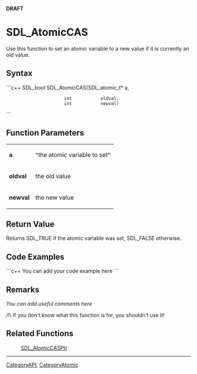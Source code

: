 <!-- pragma section-numbers off -->
<!-- pragma disable-camelcase -->
<!-- acl All:read -->
'''DRAFT'''

= SDL_AtomicCAS =
Use this function to set an atomic variable to a new value if it is currently an old value.


== Syntax ==
```c++
SDL_bool SDL_AtomicCAS(SDL_atomic_t* a,
                       int           oldval,
                       int           newval)
```

== Function Parameters ==
{|
|'''a'''
|^the atomic variable to set^
|-
|'''oldval'''
|the old value
|-
|'''newval'''
|the new value
|}

== Return Value ==
Returns SDL_TRUE if the atomic variable was set, SDL_FALSE otherwise.

== Code Examples ==
```c++
You can add your code example here
```

== Remarks ==
''You can add useful comments here''

/!\ If you don't know what this function is for, you shouldn't use it!


== Related Functions ==
:[[SDL_AtomicCASPtr]]

----
[[CategoryAPI]], [[CategoryAtomic]]

